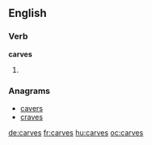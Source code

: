 ==English==

===Verb===
'''carves'''

# {{third-person singular of|[[carve]]}}

===Anagrams===
* [[cavers#English|cavers]]
* [[craves#English|craves]]

[[de:carves]]
[[fr:carves]]
[[hu:carves]]
[[oc:carves]]